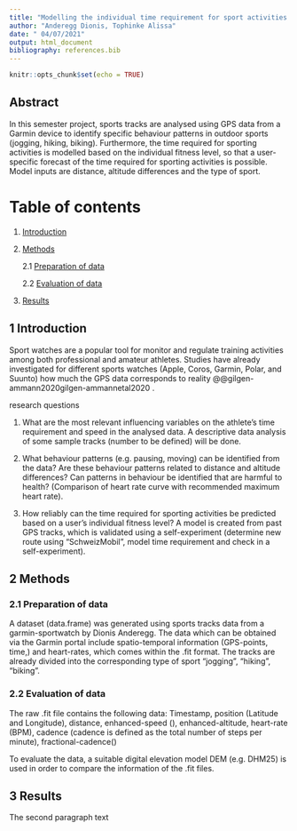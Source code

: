 ```yaml
---
title: "Modelling the individual time requirement for sport activities using previous GPS-Tracks."
author: "Anderegg Dionis, Tophinke Alissa"
date: " 04/07/2021"
output: html_document
bibliography: references.bib
---
```


```r
knitr::opts_chunk$set(echo = TRUE)
```

## Abstract

In this semester project, sports tracks are analysed using GPS data from a Garmin device to identify specific behaviour patterns in outdoor sports (jogging, hiking, biking). Furthermore, the time required for sporting activities is modelled based on the individual fitness level, so that a user-specific forecast of the time required for sporting activities is possible. Model inputs are distance, altitude differences and the type of sport.

# Table of contents

1.  [Introduction](#introduction)

2.  [Methods](#methods)

    2.1 [Preparation of data](#subparagraph1)

    2.2 [Evaluation of data](#subparagraph1)

3.  [Results](#paragraph2)

## 1 Introduction <a name="introduction"></a> {#introduction}

Sport watches are a popular tool for monitor and regulate training activities among both professional and amateur athletes. Studies have already investigated for different sports watches (Apple, Coros, Garmin, Polar, and Suunto) how much the GPS data corresponds to reality \@@gilgen-ammann2020gilgen-ammannetal2020 .

research questions  

1. What are the most relevant influencing variables on the athlete's time requirement and speed in the analysed data. A descriptive data analysis of some sample tracks (number to be defined) will be done. 

2. What behaviour patterns (e.g. pausing, moving) can be identified from the data? Are these behaviour patterns related to distance and altitude differences? Can patterns in behaviour be identified that are harmful to health? (Comparison of heart rate curve with recommended maximum heart rate). 

3. How reliably can the time required for sporting activities be predicted based on a user's individual fitness level? A model is created from past GPS tracks, which is validated using a self-experiment (determine new route using “SchweizMobil”, model time requirement and check in a self-experiment). 

## 2 Methods <a name="methods"></a> {#methods}

### 2.1 Preparation of data <a name="subparagraph1"></a>

A dataset (data.frame) was generated using sports tracks data from a garmin-sportwatch by Dionis Anderegg. The data which can be obtained via the Garmin portal include spatio-temporal information (GPS-points, time,) and heart-rates, which comes within the .fit format. The tracks are already divided into the corresponding type of sport "jogging", "hiking", "biking".

### 2.2 Evaluation of data <a name="subparagraph1"></a>

The raw .fit file contains the following data: 
Timestamp, position (Latitude and Longitude), distance, enhanced-speed (), enhanced-altitude, heart-rate (BPM), cadence (cadence is defined as the total number of steps per minute), fractional-cadence() 

To evaluate the data, a suitable digital elevation model DEM (e.g. DHM25) is used in order to compare the information of the .fit files.

## 3 Results <a name="paragraph2"></a>

The second paragraph text
